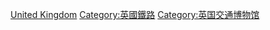 [[Category:各国铁路博物馆|United Kingdom]]
[[Category:英國鐵路|Category:英國鐵路]]
[[Category:英国交通博物馆|Category:英国交通博物馆]]